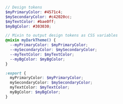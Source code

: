 ```scss
// Design tokens
$myPrimaryColor: #4571c4;
$mySecondaryColor: #c42020cc;
$myTextColor: #bae0ff;
$myBgColor: #303030;

// Mixin to output design tokens as CSS variables
@mixin myDarkTheme() {
  --myPrimaryColor: $myPrimaryColor;
  --mySecondaryColor: $mySecondaryColor;
  --myTextColor: $myTextColor;
  --myBgColor: $myBgColor;
}

:export {
  myPrimaryColor: $myPrimaryColor;
  mySecondaryColor: $mySecondaryColor;
  myTextColor: $myTextColor;
  myBgColor: $myBgColor;
}
```
